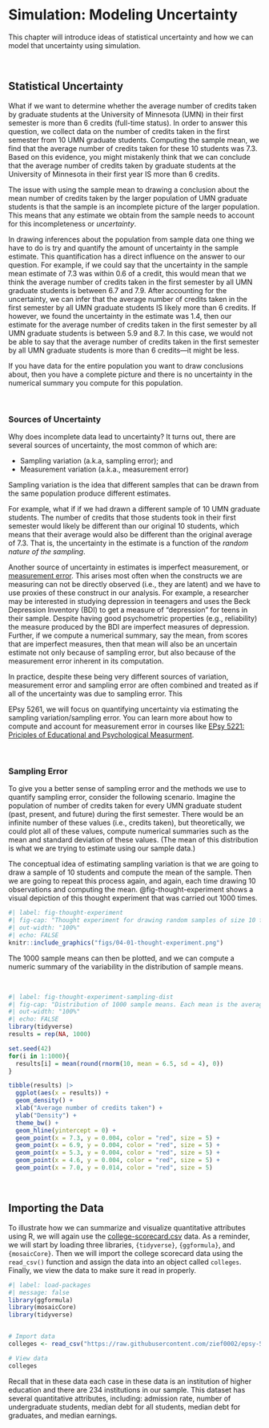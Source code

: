 # Simulation: Modeling Uncertainty {#sec-simulation}

This chapter will introduce ideas of statistical uncertainty and how we can model that uncertainty using simulation. 

<br />


## Statistical Uncertainty

What if we want to determine whether the average number of credits taken by graduate students at the University of Minnesota (UMN) in their first semester is more than 6 credits (full-time status). In order to answer this question, we collect data on the number of credits taken in the first semester from 10 UMN graduate students. Computing the sample mean, we find that the average number of credits taken for these 10 students was 7.3. Based on this evidence, you might mistakenly think that we can conclude that the average number of credits taken by graduate students at the University of Minnesota in their first year IS more than 6 credits.

The issue with using the sample mean to drawing a conclusion about the mean number of credits taken by the larger population of UMN graduate students is that the sample is an incomplete picture of the larger population. This means that any estimate we obtain from the sample needs to account for this incompleteness or *uncertainty*. 

In drawing inferences about the population from sample data one thing we have to do is try and quantify the amount of uncertainty in the sample estimate. This quantification has a direct influence on the answer to our question. For example, if we could say that the uncertainty in the sample mean estimate of 7.3 was within 0.6 of a credit, this would mean that we think the average number of credits taken in the first semester by all UMN graduate students is between 6.7 and 7.9. After accounting for the uncertainty, we can infer that the average number of credits taken in the first semester by all UMN graduate students IS likely more than 6 credits. If however, we found the uncertainty in the estimate was 1.4, then our estimate for the average number of credits taken in the first semester by all UMN graduate students is between 5.9 and 8.7. In this case, we would not be able to say that the average number of credits taken in the first semester by all UMN graduate students is more than 6 credits---it might be less.

:::fyi
If you have data for the entire population you want to draw conclusions about, then you have a complete picture and there is no uncertainty in the numerical summary you compute for this population.
:::

<br />


### Sources of Uncertainty

Why does incomplete data lead to uncertainty? It turns out, there are several sources of uncertainty, the most common of which are:

- Sampling variation (a.k.a, sampling error); and
- Measurement variation (a.k.a., measurement error)

Sampling variation is the idea that different samples that can be drawn from the same population produce different estimates. 



For example, what if if we had drawn a different sample of 10 UMN graduate students. The number of credits that those students took in their first semester would likely be different than our original 10 students, which means that their average would also be different than the original average of 7.3. That is, the uncertainty in the estimate is a function of the *random nature of the sampling*. 

Another source of uncertainty in estimates is imperfect measurement, or [measurement error](https://en.wikipedia.org/wiki/Observational_error). This arises most often when the constructs we are measuring can not be directly observed (i.e., they are latent) and we have to use proxies of these construct in our analysis. For example, a researcher may be interested in studying depression in teenagers and uses the Beck Depression Inventory (BDI) to get a measure of "depression" for teens in their sample. Despite having good psychometric properties (e.g., reliability) the measure produced by the BDI are imperfect measures of depression. Further, if we compute a numerical summary, say the mean, from scores that are imperfect measures, then that mean will also be an uncertain estimate not only because of sampling error, but also because of the measurement error inherent in its computation.


In practice, despite these being very different sources of variation, measurement error and sampling error are often combined and treated as if all of the uncertainty was due to sampling error. This 

:::fyi
EPsy 5261, we will focus on quantifying uncertainty via estimating the sampling variation/sampling error. You can learn more about how to compute and account for measurement error in courses like [EPsy 5221: Priciples of Educational and Psychological Measurment](https://onestop2.umn.edu/pcas/viewCatalogCourse.do?courseId=002247).
:::

<br />


### Sampling Error

To give you a better sense of sampling error and the methods we use to quantify sampling error, consider the following scenario. Imagine the population of number of credits taken for every UMN graduate student (past, present, and future) during the first semester. There would be an infinite number of these values (i.e., credits taken), but theoretically, we could plot all of these values, compute numerical summaries such as the mean and standard deviation of these values. (The mean of this distribution is what we are trying to estimate using our sample data.)

The conceptual idea of estimating sampling variation is that we are going to draw a sample of 10 students and compute the mean of the sample. Then we are going to repeat this process again, and again, each time drawing 10 observations and computing the mean. @fig-thought-experiment shows a visual depiction of this thought experiment that was carried out 1000 times.

```r
#| label: fig-thought-experiment
#| fig-cap: "Thought experiment for drawing random samples of size 10 from the population to obtain different sample means."
#| out-width: "100%"
#| echo: FALSE
knitr::include_graphics("figs/04-01-thought-experiment.png")
```

The 1000 sample means can then be plotted, and we can compute a numeric summary of the variability in the distribution of sample means. 

<br />


```r
#| label: fig-thought-experiment-sampling-dist
#| fig-cap: "Distribution of 1000 sample means. Each mean is the average number of credits. ."
#| out-width: "100%"
#| echo: FALSE
library(tidyverse)
results = rep(NA, 1000)

set.seed(42)
for(i in 1:1000){
  results[i] = mean(round(rnorm(10, mean = 6.5, sd = 4), 0))
}

tibble(results) |>
  ggplot(aes(x = results)) +
  geom_density() +
  xlab("Average number of credits taken") +
  ylab("Density") +
  theme_bw() +
  geom_hline(yintercept = 0) +
  geom_point(x = 7.3, y = 0.004, color = "red", size = 5) +
  geom_point(x = 6.9, y = 0.004, color = "red", size = 5) +
  geom_point(x = 5.3, y = 0.004, color = "red", size = 5) +
  geom_point(x = 4.6, y = 0.004, color = "red", size = 5) +
  geom_point(x = 7.0, y = 0.014, color = "red", size = 5)
```




<!-- (This distribution is typically unknown in practice, but for now, let's pretend we know what that distribution is.) For our purposes, let's assume the population is normally distributed with a mean of $\mu$ and a standard deviation of $\sigma$. -->

<!-- Sample $n$ observations from that population. Based on the $n$ sampled observations, find the mean. We will call this $\hat\mu_1$ since it is an estimate for the population mean (the subscript just says it is the first sample). In all likelihood, $\hat\mu_1$ is not the exact same value as $\mu$. It varies from the population mean because of sampling error. -->

<!-- Now, sample another $n$ observations from the population. Again, find the mean. We will call this estimate $\hat\mu_2$. Again, it probably varies from $\mu$, and may be different than $\hat\mu_1$ as well. Continue to repeat this process: randomly sample $n$ observations from the population; and find the mean. -->





<br />


## Importing the Data

To illustrate how we can summarize and visualize quantitative attributes using R, we will again use the [college-scorecard.csv](https://raw.githubusercontent.com/zief0002/epsy-5261/main/data/college-scorecard.csv) data. As a reminder, we will start by loading three libraries, `{tidyverse}`, `{ggformula}`, and `{mosaicCore}`. Then we will import the college scorecard data using the `read_csv()` function and assign the data into an object called `colleges`. Finally, we view the data to make sure it read in properly.

```r
#| label: load-packages
#| message: false
library(ggformula)
library(mosaicCore)
library(tidyverse)


# Import data
colleges <- read_csv("https://raw.githubusercontent.com/zief0002/epsy-5261/main/data/college-scorecard.csv")

# View data
colleges
```

Recall that in these data each case in these data is an institution of higher education and there are 234 institutions in our sample. This dataset has several quantitative attributes, including: admission rate, number of undergraduate students, median debt for all students, median debt for graduates, and median earnings. 

<br />


